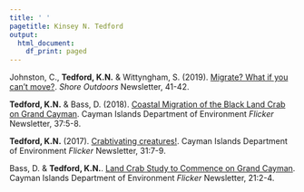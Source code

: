 ```yaml
---
title: ' '
pagetitle: Kinsey N. Tedford
output:
  html_document:
    df_print: paged
---
```


<link rel="stylesheet" href="styles.css" type="text/css">

Johnston, C., **Tedford, K.N.** & Wittyngham, S. (2019). [Migrate? What if you can't move?](https://issuu.com/easternshorefirst/docs/oct19upload). *Shore Outdoors* Newsletter, 41-42. 

**Tedford, K.N.** & Bass, D. (2018). [Coastal Migration of the Black Land Crab on Grand Cayman](files/Flicker37-1.pdf). Cayman Islands Department of Environment *Flicker* Newsletter, 37:5-8. 

**Tedford, K.N.** (2017). [Crabtivating creatures!](files/Flicker31.pdf). Cayman Islands Department of Environment *Flicker* Newsletter, 31:7-9.

Bass, D. & **Tedford, K.N.**. [Land Crab Study to Commence on Grand Cayman](files/LandCrabStudy.pdf). Cayman Islands Department of Environment *Flicker* Newsletter, 21:2-4. 